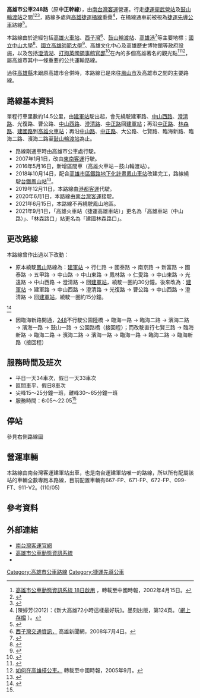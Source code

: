 {{Infobox Bus Route 
| image= [[File:Southeast_Bus_013-FT_head_20130405.jpg|250px]]<br/>圖為東南客運時期
| number= 高雄市公車248路
| operator=[[南台灣客運|南台灣客運]] 
| garage=[[公車建軍站|建軍站]]
| length=16公里
| time=60分
| start=建軍站（[[衛武營站|捷運衛武營站]]）
| via=高雄市政府鳳山行政中心<br/>[[鳳山車站_(臺鐵)|台鐵鳳山站]]<br>中正高中<br/>[[技擊館站|捷運技擊館站]]<br/>[[五塊厝站|捷運五塊厝站]]<br/>[[信義國小站|捷運信義國小站]]<br/>[[高雄車站|捷運高雄車站]]<br>六合夜市<br/>[[美麗島站|捷運美麗島站]]<br/>[[市議會站|捷運市議會站]]<br>歷史博物館<br/>[[西子灣站|捷運西子灣站]]<br>[[國立中山大學|國立中山大學]]
| end=[[鼓山輪渡站|鼓山輪渡站]]
| level= 6:15~22:05
| frequency=尖峰15~25分鐘<br>離峰30~65分鐘
| Other_route=
| vehicle=
| Fare=兩段收費
| compete=[[高雄捷運橘線|高雄捷運橘線]]、[[高雄市公車五福幹線|50五福幹線]]
| bgcolor=#FF1493
| fontcolor=white
}}
{{Infobox Bus Route 
| image= 
| number= 高雄市公車248路區間車
| operator=[[南台灣客運|南台灣客運]] 
| garage=
| length=
| time= 20分
| start=高雄火車站（[[高雄車站|捷運高雄車站]]）
| via=六合夜市<br/>[[美麗島站|捷運美麗島站]]<br/>[[市議會站|捷運市議會站]]<br>歷史博物館<br/>[[西子灣站|捷運西子灣站]]<br>[[國立中山大學|國立中山大學]]
| end=[[鼓山輪渡站|鼓山輪渡站]]
| level= 平日：8:20~17:20<br/>假日：9:50~17:40
| frequency=50~180分鐘
| Other_route=
| vehicle=
| Fare=
| compete=[[高雄捷運橘線|高雄捷運橘線]]
| bgcolor=#FF1493
| fontcolor=white
}}

'''高雄市公車248路'''（原'''中正幹線'''），由[[南台灣客運|南台灣客運]]營運。行走[[捷運衛武營站|捷運衛武營站]]及[[鼓山輪渡站|鼓山輪渡站]]之間<ref>[http://www.iot.gov.tw/fp.asp?xItem=103914&ctNode=1066&mp=2 高雄市公車動態資訊系統 18日啟用] {{webarchive|url=https://web.archive.org/web/20150923163220/http://www.iot.gov.tw/fp.asp?xItem=103914&ctNode=1066&mp=2 |date=2015-09-23 }}，轉載至中國時報，2002年4月15日。</ref><ref name="tbkc">{{Cite web |url=http://www.tbkc.gov.tw/Files/service/2014CITYBUS.pdf |title=《2014年高雄市公車路線導覽手冊》，高雄市政府交通局出版，第67頁。 |access-date=2014-12-10 |archive-url=https://web.archive.org/web/20141210231014/http://www.tbkc.gov.tw/Files/service/2014CITYBUS.pdf |archive-date=2014-12-10 |dead-url=yes }}</ref><ref name="tbkc2">{{Cite web |url=http://www.tbkc.gov.tw/Files/service/2015CITYBUS.pdf |title=《2015年高雄市公車路線導覽手冊》，高雄市政府交通局出版，第76頁。 |access-date=2015-11-03 |archive-url=https://web.archive.org/web/20170816003520/http://www.tbkc.gov.tw/Files/service/2015CITYBUS.pdf |archive-date=2017-08-16 |dead-url=yes }}</ref>，路線多處與[[高雄捷運橘線|高雄捷運橘線]]重疊<ref>[陳婷芳(2012)：《新大高雄72小時這樣最好玩》。墨刻出版，第124頁。（[https://books.google.com.hk/books?id=dsOuAAAAQBAJ&pg=PA124&lpg=PA124&dq=248%E5%B9%B9%E7%B7%9A%E5%85%AC%E8%BB%8A+%E9%AB%98%E9%9B%84&source=bl&ots=iks1Kjv3jC&sig=Zba8bL4jchQDNKlR-jebynwSCp8&hl=zh-TW&sa=X&ei=ybaIVNrvHY6A8QXRiICwBw&ved=0CDgQ6AEwBQ#v=onepage&q=248%E5%B9%B9%E7%B7%9A%E5%85%AC%E8%BB%8A%20%E9%AB%98%E9%9B%84&f=false 網上存檔] {{Wayback|url=https://books.google.com.hk/books?id=dsOuAAAAQBAJ&pg=PA124&lpg=PA124&dq=248%E5%B9%B9%E7%B7%9A%E5%85%AC%E8%BB%8A+%E9%AB%98%E9%9B%84&source=bl&ots=iks1Kjv3jC&sig=Zba8bL4jchQDNKlR-jebynwSCp8&hl=zh-TW&sa=X&ei=ybaIVNrvHY6A8QXRiICwBw&ved=0CDgQ6AEwBQ#v=onepage&q=248%E5%B9%B9%E7%B7%9A%E5%85%AC%E8%BB%8A%20%E9%AB%98%E9%9B%84&f=false |date=20150923100252 }}）。</ref>，在橘線通車前被視為[[捷運先導公車|捷運先導公車]]路線<ref>{{Cite web |url=https://buslover.tian.yam.com/posts/37482093 |title=20020607 高雄台南嘉義斗六公車隨拍 |accessdate=2018-05-18 |archive-date=2018-05-19 |archive-url=https://web.archive.org/web/20180519032518/https://buslover.tian.yam.com/posts/37482093 |dead-url=no }}</ref>。

本路線由於途經包括[[高雄火車站|高雄火車站]]、[[西子灣|西子灣]]<ref>[http://tnews.cc/07/newscon1_12723.htm 西子灣交通資訊，] {{Wayback|url=http://tnews.cc/07/newscon1_12723.htm |date=20141215043149 }}高雄新聞網，2008年7月4日。</ref>、[[鼓山輪渡站|鼓山輪渡站]]、[[高雄港|高雄港]]<ref>{{Cite web |url=http://www.railway.gov.tw/Kaohsiung-Harbor/CP.aspx?SN=11391 |title=台鐵高雄港車站資訊。 |access-date=2014-12-09 |archive-url=https://web.archive.org/web/20141213143003/http://www.railway.gov.tw/Kaohsiung-Harbor/CP.aspx?SN=11391 |archive-date=2014-12-13 |dead-url=yes }}</ref>等主要地標；[[國立中山大學|國立中山大學]]<ref>{{Cite web |url=http://www.nsysu.edu.tw/files/90-1000-7.php |title=國立中山大學交通資訊。 |access-date=2014-12-09 |archive-url=https://web.archive.org/web/20150217172319/http://www.nsysu.edu.tw/files/90-1000-7.php |archive-date=2015-02-17 |dead-url=yes }}</ref>、[[國立高雄師範大學|國立高雄師範大學]]<ref>{{Cite web |url=http://adms.web.nthu.edu.tw/ezfiles/72/1072/img/342/103map_NKNU.pdf |title=前往國師大交通圖。 |accessdate=2014-12-09 |archive-date=2014-12-10 |archive-url=https://web.archive.org/web/20141210005037/http://adms.web.nthu.edu.tw/ezfiles/72/1072/img/342/103map_NKNU.pdf |dead-url=no }}</ref>、高雄文化中心及高雄歷史博物館等政府設施，以及包括[[澄清湖|澄清湖]]、[[打狗英國領事館官邸|打狗英國領事館官邸]]<ref>{{Cite web |url=http://superspace.moc.gov.tw/hall/local_culture_page.aspx?oid=d481491b-d880-4586-a816-a9dac608faa0 |title=台灣文化部地方文化館網頁中介紹。 |access-date=2014-12-09 |archive-url=https://web.archive.org/web/20141209161920/http://superspace.moc.gov.tw/hall/local_culture_page.aspx?oid=d481491b-d880-4586-a816-a9dac608faa0 |archive-date=2014-12-09 |dead-url=yes }}</ref>在內的多個高雄著名的觀光點<ref>{{Cite web |url=http://library.taiwanschoolnet.org/cyberfair2003/C0336800360/guide2.htm |title=如何暢遊高雄古蹟。 |accessdate=2014-12-09 |archive-date=2016-03-05 |archive-url=https://web.archive.org/web/20160305100936/http://library.taiwanschoolnet.org/cyberfair2003/C0336800360/guide2.htm |dead-url=no }}</ref><ref>[http://www.tzengs.com/travel/Kaohsiung_bustour/kaohsiung_citybus.htm 如何在高雄搭公車。] {{Wayback|url=http://www.tzengs.com/travel/Kaohsiung_bustour/kaohsiung_citybus.htm |date=20131210012258 }}轉載至中國時報，2005年9月。</ref>，屬高雄市其中一條重要的公共運輸路線。

過往[[高雄縣|高雄縣]]未跟原高雄市合併時，本路線已是來往[[鳳山區|鳳山市]]及高雄市之間的主要路線。

==路線基本資料==
單程行車里數約14.5公里，由[[公車建軍站|建軍站]]駛出起，會先繞駛建軍路、[[中山西路|中山西路]]、[[澄清路|澄清路]]、光復路、曹公路、[[中山西路|中山西路]]、[[澄清路|澄清路]]、[[中正路_(高雄市)|中正路]]回[[公車建軍站|建軍站]]；再沿[[中正路_(高雄市)|中正路]]、[[林森路_(高雄市)|林森路]]、[[建國路_(高雄市)|建國路]]到[[高雄火車站|高雄火車站]]；再沿[[中山路_(高雄市區)|中山路]]、[[中正路_(高雄市)|中正路]]、大公路、七賢路、臨海新路、臨海二路、濱海二路至[[鼓山輪渡站|鼓山輪渡站]]為止。

*路線剛通車時由高雄市公車處行駛。
*2007年1月1日，改由[[東南客運|東南客運]]行駛。
*2016年5月16日，新增區間車（高雄火車站－鼓山輪渡站）。
*2018年10月14日，配合[[高雄市區鐵路地下化計畫|高雄市區鐵路地下化計畫]][[鳳山車站_(臺鐵)|鳳山車站]]改建完工，路線繞駛[[鳳山車站_(臺鐵)|台鐵鳳山站]]<ref>{{Cite web |url=http://southeastbus.com/index/kcg.html |title=臺鐵鳳山站已改建完成，為便利民眾轉乘火車，自107年10月14日起，248路線班次繞駛臺鐵鳳山站，歡迎乘客多加利用。 |accessdate=2018-10-16 |archive-date=2014-11-06 |archive-url=https://web.archive.org/web/20141106072527/http://southeastbus.com/index/kcg.html |dead-url=no }}</ref>。
*2019年12月11日，本路線由[[港都客運|港都客運]]代駛。
*2020年6月1日，本路線由[[南台灣客運|南台灣客運]]接駛。
*2021年6月15日，本路線不再繞駛鳳山地區。
*2021年9月1日，「高雄火車站（捷運高雄車站）」更名為「高雄車站（中山路）」、「林森路口」站更名為「建國林森路口」。

==更改路線==
本路線曾作出過以下改動：
*原本繞駛[[鳳山區|鳳山]]路線為：[[公車建軍站|建軍站]] → 行仁路 → 國泰路 → 南京路 → 新富路 → 國泰路 → 五甲路 → 中山路 → 中山東路 → 鳳林路 → 仁愛路 → 中山東路 → 光遠路 → 中山西路 → 澄清路 → 回[[公車建軍站|建軍站]]，繞駛一圈約30分鐘。後來改為：[[公車建軍站|建軍站]] → 建軍路 → 中山西路 → 澄清路 → 光復路 → 曹公路 → 中山西路 → 澄清路 → 回[[公車建軍站|建軍站]]，繞駛一圈約15分鐘。
<ref>{{Cite web |url=http://news.ltn.com.tw/news/local/paper/46794/print |title=〈南部〉高捷隧道坍陷 周邊交通大管制。自由時報，2005年12月6日。 |accessdate=2014年12月10日 |archive-date=2016年3月4日 |archive-url=https://web.archive.org/web/20160304213810/http://news.ltn.com.tw/news/local/paper/46794/print |dead-url=no }}</ref>
*因臨海新路開通，[[高雄市248路公車|248]]不行駛公園陸橋 → 臨海一路 → 臨海二路 → 濱海二路 → 濱海一路 → 鼓山一路 → 公園路橋（接回程）；而改駛直行七賢三路 → 臨海新路 → 臨海二路 → 濱海二路 → 濱海一路 → 臨海一路 → 臨海二路 → 臨海新路（接回程）

==服務時間及班次==
*平日一天34車次，假日一天33車次
*區間車平、假日8車次
*尖峰15～25分鐘一班，離峰30～65分鐘一班
*服務時間：6:05～22:05<ref name="tbkc"/>

==停站==
參見右側路線圖
{{BS-map
|title=高雄市公車248路站牌
|legend=0
|lua=1
|collapse = 
|map=
KBHFa~~{{rint|tw|kmrt}}[[建軍站|建軍站]]（[[衛武營站|捷運衛武營站]]）
BHF~~{{rint|tw|kmrt}}國軍高雄總醫院（捷運衛武營站）
BHF~~中正高中
BHF~~{{rint|tw|kmrt}}捷運技擊館站（中正技擊館）
BHF~~{{rint|tw|kmrt}}捷運五塊厝站（中正一路）
BHF~~{{rint|tw|kmrt}}輕軌凱旋公園站（中正一路）
BHF~~五福中正路口({{rint|tw|kmrt}}輕軌凱旋公園站)
BHF~~{{rint|tw|kmrt}}[[文化中心站_(臺灣)|捷運文化中心站]]
BHF~~{{rint|tw|kmrt}}捷運信義國小站(中正路)
BHF~~新興區公所({{rint|tw|kmrt}}捷運信義國小站)
BHF~~仁愛街口
BHF~~{{rint|tw|kmrt}}捷運美麗島站（郵政總局）
BHF~~電信總局
BHF~~{{rint|tw|tra}}{{rint|tw|kmrt}}建國林森路口
BHF~~{{rint|tw|tra}}{{rint|tw|kmrt}}高雄車站（中山路）
BHF~~六合夜市（大港埔）
BHF~~{{rint|tw|kmrt}}捷運美麗島站（南台路口）
BHF~~瑞源路口
BHF~~{{rint|tw|kmrt}}捷運市議會站
BHF~~臺灣銀行（健保署）
BHF~~歷史博物館（高雄國際會議中心）
BHF~~大公路
BHF~~國際商場
BHF~~漁人碼頭（公園路口）
BHF~~{{rint|tw|kmrt}}輕軌駁二蓬萊站（高雄港）
BHF~~{{rint|tw|kmrt}}哈瑪星旅運接駁中心（輕軌哈瑪星站）
BS2+l\BS2+r
{{rint|tw|kmrt}}捷運西子灣站（出口1）! !BHF(R)f\BHF(L)g~~新濱碼頭
鼓山市場({{rint|tw|kmrt}}捷運西子灣站)! !BHF(R)f\BHF(L)g~~鼓山渡輪站
中山大學（隧道口）登山街60巷歷史場城! !BHF(R)f\BHF(L)g~~濱海二路
STRl\STRr
}}
{{BS-map
|title=高雄市公車248路區間車站牌
|legend=0
|lua=1
|collapse = 
|map=
KBHFa~~{{rint|tw|tra}}{{rint|tw|kmrt}}高雄車站（中山路）
BHF~~六合夜市（大港埔）
BHF~~{{rint|tw|kmrt}}捷運美麗島站（南台路口）
BHF~~瑞源路口
BHF~~{{rint|tw|kmrt}}捷運市議會站
BHF~~臺灣銀行（健保署）
BHF~~歷史博物館（高雄國際會議中心）
BHF~~大公路
BHF~~國際商場
BHF~~漁人碼頭（公園路口）
BHF~~{{rint|tw|kmrt}}輕軌駁二蓬萊站（高雄港）
BHF~~{{rint|tw|kmrt}}哈瑪星旅運接駁中心（輕軌哈瑪星站）
BS2+l\BS2+r
{{rint|tw|kmrt}}捷運西子灣站（出口1）! !BHF(R)f\BHF(L)g~~新濱碼頭
鼓山市場({{rint|tw|kmrt}}捷運西子灣站)! !BHF(R)f\BHF(L)g~~鼓山渡輪站
中山大學（隧道口）登山街60巷歷史場城! !BHF(R)f\BHF(L)g~~濱海二路
STRl\STRr
}}

==營運車輛==
本路線由南台灣客運建軍站出車，也是南台運建軍站唯一的路線，所以所有配屬該站的車輛全數專跑本路線，目前配置車輛有667-FP、671-FP、672-FP、099-FT、911-V2。(110/05)
==參考資料==
{{reflist|2}}

==外部連結==
*[http://www.stbus.com.tw/ 南台灣客運官網] {{Wayback|url=http://www.stbus.com.tw/ |date=20131006152923 }}
* [http://ibus.tbkc.gov.tw/bus/ 高雄市公車動態資訊系統] {{Wayback|url=http://ibus.tbkc.gov.tw/bus/ |date=20170619152616 }} 
*{{facebook|tbkcdream|轉動高雄青春夢}}

{{高雄市公車}}
[[Category:高雄市公車路線|Category:高雄市公車路線]]
[[Category:捷運先導公車|Category:捷運先導公車]]